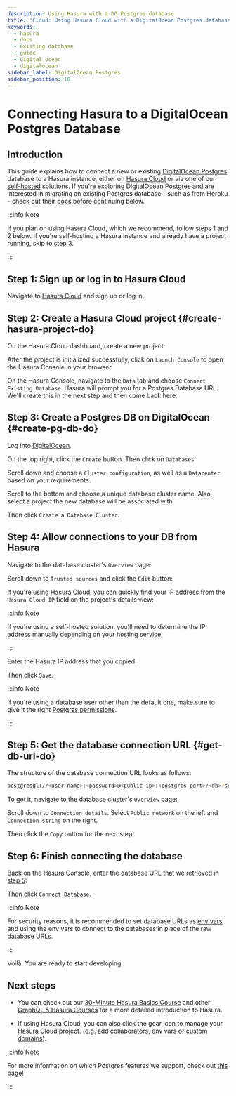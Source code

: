```yaml
---
description: Using Hasura with a DO Postgres database
title: 'Cloud: Using Hasura Cloud with a DigitalOcean Postgres database'
keywords:
  - hasura
  - docs
  - existing database
  - guide
  - digital ocean
  - digitalocean
sidebar_label: DigitalOcean Postgres
sidebar_position: 10
---
```



# Connecting Hasura to a DigitalOcean Postgres Database

## Introduction

This guide explains how to connect a new or existing
[DigitalOcean Postgres](https://www.digitalocean.com/products/managed-databases-postgresql) database to a Hasura
instance, either on [Hasura Cloud](https://cloud.hasura.io) or via one of our
[self-hosted](/deployment/deployment-guides/index.mdx) solutions. If you're exploring DigitalOcean Postgres and are
interested in migrating an existing Postgres database - such as from Heroku - check out their
[docs](https://docs.digitalocean.com/products/databases/postgresql/how-to/migrate/) before continuing below.

:::info Note

If you plan on using Hasura Cloud, which we recommend, follow steps 1 and 2 below. If you're self-hosting a Hasura instance and
already have a project running, skip to [step 3](#create-pg-db-do).

:::

## Step 1: Sign up or log in to Hasura Cloud

Navigate to [Hasura Cloud](https://cloud.hasura.io/signup/?pg=docs&plcmt=body&cta=navigate-to-hasura-cloud&tech=default)
and sign up or log in.

## Step 2: Create a Hasura Cloud project {#create-hasura-project-do}

On the Hasura Cloud dashboard, create a new project:

<Thumbnail src="/img/cloud-dbs/create-hasura-cloud-project.png" alt="Create Hasura Cloud project" />

After the project is initialized successfully, click on `Launch Console` to open the Hasura Console in your browser.

On the Hasura Console, navigate to the `Data` tab and choose `Connect Existing Database`. Hasura will prompt you for a
Postgres Database URL. We'll create this in the next step and then come back here.

<Thumbnail src="/img/cloud-dbs/existing-db-setup.png" alt="Hasura Cloud database setup" width="700px" />

## Step 3: Create a Postgres DB on DigitalOcean {#create-pg-db-do}

Log into [DigitalOcean](https://cloud.digitalocean.com/).

On the top right, click the `Create` button. Then click on `Databases`:

<Thumbnail src="/img/cloud-dbs/do/create-database.png" alt="Create database on DigitalOcean" />

Scroll down and choose a `Cluster configuration`, as well as a `Datacenter` based on your requirements.

Scroll to the bottom and choose a unique database cluster name. Also, select a project the new database will be
associated with.

<Thumbnail src="/img/cloud-dbs/do/cluster-name.png" alt="Select cluster name for database on DigitalOcean" />

Then click `Create a Database Cluster`.

## Step 4: Allow connections to your DB from Hasura

Navigate to the database cluster's `Overview` page:

<Thumbnail src="/img/cloud-dbs/do/db-settings.png" alt="Navigate to database settings in DigitalOcean" />

Scroll down to `Trusted sources` and click the `Edit` button:

<Thumbnail src="/img/cloud-dbs/do/edit-trusted-sources.png" alt="Edit trusted sources for database in DigitalOcean" />

If you're using Hasura Cloud, you can quickly find your IP address from the `Hasura Cloud IP` field on the project's
details view:

<Thumbnail src="/img/projects/hasura-cloud-ip.png" alt="Hasura Cloud IP field" width="1000px" />

:::info Note

If you're using a self-hosted solution, you'll need to determine the IP address manually depending on your hosting
service.

:::

Enter the Hasura IP address that you copied:

<Thumbnail src="/img/cloud-dbs/do/add-hasura-ip.png" alt="Add Hasura IP to database in DigitalOcean" width="700px" />

Then click `Save`.

:::info Note

If you're using a database user other than the default one, make sure to give it the right
[Postgres permissions](/deployment/postgres-requirements.mdx#managed-pg-permissions).

:::

## Step 5: Get the database connection URL {#get-db-url-do}

The structure of the database connection URL looks as follows:

```bash
postgresql://<user-name>:<password>@<public-ip>:<postgres-port>/<db>?sslmode=require
```

To get it, navigate to the database cluster's `Overview` page:

<Thumbnail src="/img/cloud-dbs/do/db-overview.png" alt="Navigate to database overview in DigitalOcean" />

Scroll down to `Connection details`. Select `Public network` on the left and `Connection string` on the right.

<Thumbnail
  src="/img/cloud-dbs/do/connection-string.png"
  alt="Get the database connection string in DigitalOcean"
  width="600px"
/>

Then click the `Copy` button for the next step.

## Step 6: Finish connecting the database

Back on the Hasura Console, enter the database URL that we retrieved in [step 5](#get-db-url-do):

<Thumbnail src="/img/cloud-dbs/do/DO-complete.png" alt="Database setup" width="600px" />

Then click `Connect Database`.

:::info Note

For security reasons, it is recommended to set database URLs as
[env vars](/hasura-cloud/projects/env-vars.mdx#manage-project-env-vars) and using the env vars to connect to the databases in place
of the raw database URLs.

:::

Voilà. You are ready to start developing.

<Thumbnail src="/img/cloud-dbs/hasura-console.png" alt="Hasura Console" />

## Next steps

- You can check out our [30-Minute Hasura Basics Course](https://hasura.io/learn/graphql/hasura/introduction/) and other
  [GraphQL & Hasura Courses](https://hasura.io/learn/) for a more detailed introduction to Hasura.

- If using Hasura Cloud, you can also click the gear icon to manage your Hasura Cloud project. (e.g. add
  [collaborators](/hasura-cloud/projects/collaborators.mdx#manage-project-collaborators),
  [env vars](/hasura-cloud/projects/env-vars.mdx#manage-project-env-vars) or
  [custom domains](/hasura-cloud/projects/domains.mdx#manage-project-domains)).

<Thumbnail src="/img/getting-started/project-manage.png" alt="Project actions" width="860px" />

:::info Note

For more information on which Postgres features we support, check out [this page](/databases/index.mdx#feature-support)!

:::
